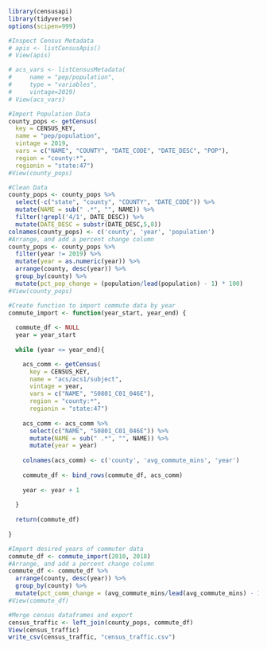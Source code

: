 ```r
library(censusapi)
library(tidyverse)
options(scipen=999)
```


```r
#Inspect Census Metadata
# apis <- listCensusApis()
# View(apis)
```

```r
# acs_vars <- listCensusMetadata(
#     name = "pep/population", 
#     type = "variables",
#     vintage=2019)
# View(acs_vars)
```

```r
#Import Population Data
county_pops <- getCensus(
  key = CENSUS_KEY,  
  name = "pep/population", 
  vintage = 2019, 
  vars = c("NAME", "COUNTY", "DATE_CODE", "DATE_DESC", "POP"), 
  region = "county:*",
  regionin = "state:47")
#View(county_pops)
```

```r
#Clean Data
county_pops <- county_pops %>%
  select(-c("state", "county", "COUNTY", "DATE_CODE")) %>%
  mutate(NAME = sub(" .*", "", NAME)) %>%
  filter(!grepl('4/1', DATE_DESC)) %>%
  mutate(DATE_DESC = substr(DATE_DESC,5,8))
colnames(county_pops) <- c('county', 'year', 'population')
#Arrange, and add a percent change column
county_pops <- county_pops %>%
  filter(year != 2019) %>%
  mutate(year = as.numeric(year)) %>%
  arrange(county, desc(year)) %>%
  group_by(county) %>% 
  mutate(pct_pop_change = (population/lead(population) - 1) * 100)
#View(county_pops)
```


```r
#Create function to import commute data by year
commute_import <- function(year_start, year_end) {
  
  commute_df <- NULL
  year = year_start
  
  while (year <= year_end){

    acs_comm <- getCensus(
      key = CENSUS_KEY,  
      name = "acs/acs1/subject", 
      vintage = year, 
      vars = c("NAME", "S0801_C01_046E"), 
      region = "county:*",
      regionin = "state:47")
    
    acs_comm <- acs_comm %>%
      select(c("NAME", "S0801_C01_046E")) %>%
      mutate(NAME = sub(" .*", "", NAME)) %>%
      mutate(year = year)
  
    colnames(acs_comm) <- c('county', 'avg_commute_mins', 'year')
    
    commute_df <- bind_rows(commute_df, acs_comm)
    
    year <- year + 1
  
  }
    
  return(commute_df)
  
}
```

```r
#Import desired years of commuter data
commute_df <- commute_import(2010, 2018)
#Arrange, and add a percent change column
commute_df <- commute_df %>%
  arrange(county, desc(year)) %>%
  group_by(county) %>% 
  mutate(pct_comm_change = (avg_commute_mins/lead(avg_commute_mins) - 1) * 100)
#View(commute_df)
```

```r
#Merge census dataframes and export
census_traffic <- left_join(county_pops, commute_df)
View(census_traffic)
write_csv(census_traffic, "census_traffic.csv")
```










